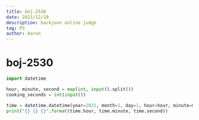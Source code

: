 ```yaml
---
title: boj-2530
date: 2021/12/18
description: backjoon online judge
tag: PS
author: Aaron
---
```


# boj-2530

```python
import datetime

hour, minute, second = map(int, input().split())
cooking_seconds = int(input())

time = datetime.datetime(year=2021, month=1, day=1, hour=hour, minute=minute, second=second) + datetime.timedelta(seconds=cooking_seconds)
print("{} {} {}".format(time.hour, time.minute, time.second))
```
